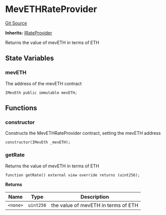 # MevETHRateProvider

[Git Source](https://github.com/manifoldfinance/mevETH2/blob/b0e2069a5fc2dbba164002d348bd88f3539a53df/src/MevEthRateProvider.sol)

**Inherits:**
[IRateProvider](/src/interfaces/IRateProvider.sol/interface.IRateProvider.md)

Returns the value of mevETH in terms of ETH

## State Variables

### mevETH

The address of the mevETH contract

```solidity
IMevEth public immutable mevETH;
```

## Functions

### constructor

Constructs the MevETHRateProvider contract, setting the mevETH address

```solidity
constructor(IMevEth _mevETH);
```

### getRate

Returns the value of mevETH in terms of ETH

```solidity
function getRate() external view override returns (uint256);
```

**Returns**

| Name     | Type      | Description                         |
| -------- | --------- | ----------------------------------- |
| `<none>` | `uint256` | the value of mevETH in terms of ETH |
